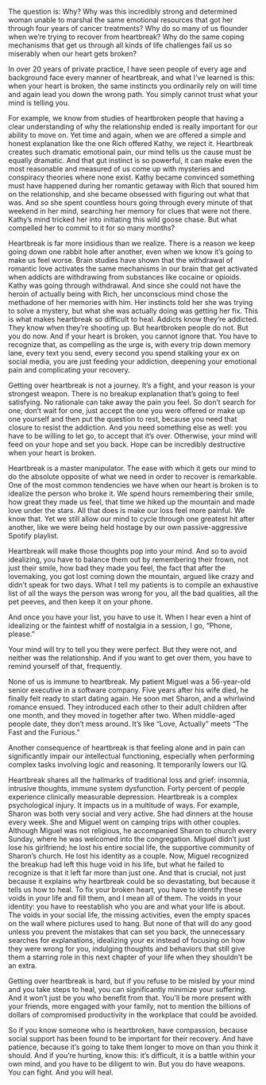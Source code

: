 The question is: Why? Why was this incredibly strong and determined woman unable to marshal the same emotional resources that got her through four years of cancer treatments? Why do so many of us flounder when we're trying to recover from heartbreak? Why do the same coping mechanisms that get us through all kinds of life challenges fail us so miserably when our heart gets broken?

In over 20 years of private practice, I have seen people of every age and background face every manner of heartbreak, and what I've learned is this: when your heart is broken, the same instincts you ordinarily rely on will time and again lead you down the wrong path. You simply cannot trust what your mind is telling you.

For example, we know from studies of heartbroken people that having a clear understanding of why the relationship ended is really important for our ability to move on. Yet time and again, when we are offered a simple and honest explanation like the one Rich offered Kathy, we reject it. Heartbreak creates such dramatic emotional pain, our mind tells us the cause must be equally dramatic. And that gut instinct is so powerful, it can make even the most reasonable and measured of us come up with mysteries and conspiracy theories where none exist. Kathy became convinced something must have happened during her romantic getaway with Rich that soured him on the relationship, and she became obsessed with figuring out what that was. And so she spent countless hours going through every minute of that weekend in her mind, searching her memory for clues that were not there. Kathy's mind tricked her into initiating this wild goose chase. But what compelled her to commit to it for so many months?

Heartbreak is far more insidious than we realize. There is a reason we keep going down one rabbit hole after another, even when we know it's going to make us feel worse. Brain studies have shown that the withdrawal of romantic love activates the same mechanisms in our brain that get activated when addicts are withdrawing from substances like cocaine or opioids. Kathy was going through withdrawal. And since she could not have the heroin of actually being with Rich, her unconscious mind chose the methadone of her memories with him. Her instincts told her she was trying to solve a mystery, but what she was actually doing was getting her fix. This is what makes heartbreak so difficult to heal. Addicts know they're addicted. They know when they're shooting up. But heartbroken people do not. But you do now. And if your heart is broken, you cannot ignore that. You have to recognize that, as compelling as the urge is, with every trip down memory lane, every text you send, every second you spend stalking your ex on social media, you are just feeding your addiction, deepening your emotional pain and complicating your recovery.

Getting over heartbreak is not a journey. It's a fight, and your reason is your strongest weapon. There is no breakup explanation that's going to feel satisfying. No rationale can take away the pain you feel. So don't search for one, don't wait for one, just accept the one you were offered or make up one yourself and then put the question to rest, because you need that closure to resist the addiction. And you need something else as well: you have to be willing to let go, to accept that it's over. Otherwise, your mind will feed on your hope and set you back. Hope can be incredibly destructive when your heart is broken.

Heartbreak is a master manipulator. The ease with which it gets our mind to do the absolute opposite of what we need in order to recover is remarkable. One of the most common tendencies we have when our heart is broken is to idealize the person who broke it. We spend hours remembering their smile, how great they made us feel, that time we hiked up the mountain and made love under the stars. All that does is make our loss feel more painful. We know that. Yet we still allow our mind to cycle through one greatest hit after another, like we were being held hostage by our own passive-aggressive Spotify playlist.

Heartbreak will make those thoughts pop into your mind. And so to avoid idealizing, you have to balance them out by remembering their frown, not just their smile, how bad they made you feel, the fact that after the lovemaking, you got lost coming down the mountain, argued like crazy and didn't speak for two days. What I tell my patients is to compile an exhaustive list of all the ways the person was wrong for you, all the bad qualities, all the pet peeves, and then keep it on your phone.

And once you have your list, you have to use it. When I hear even a hint of idealizing or the faintest whiff of nostalgia in a session, I go, "Phone, please."

Your mind will try to tell you they were perfect. But they were not, and neither was the relationship. And if you want to get over them, you have to remind yourself of that, frequently.

None of us is immune to heartbreak. My patient Miguel was a 56-year-old senior executive in a software company. Five years after his wife died, he finally felt ready to start dating again. He soon met Sharon, and a whirlwind romance ensued. They introduced each other to their adult children after one month, and they moved in together after two. When middle-aged people date, they don't mess around. It's like "Love, Actually" meets "The Fast and the Furious." 

Another consequence of heartbreak is that feeling alone and in pain can significantly impair our intellectual functioning, especially when performing complex tasks involving logic and reasoning. It temporarily lowers our IQ.

Heartbreak shares all the hallmarks of traditional loss and grief: insomnia, intrusive thoughts, immune system dysfunction. Forty percent of people experience clinically measurable depression. Heartbreak is a complex psychological injury. It impacts us in a multitude of ways. For example, Sharon was both very social and very active. She had dinners at the house every week. She and Miguel went on camping trips with other couples. Although Miguel was not religious, he accompanied Sharon to church every Sunday, where he was welcomed into the congregation. Miguel didn't just lose his girlfriend; he lost his entire social life, the supportive community of Sharon's church. He lost his identity as a couple. Now, Miguel recognized the breakup had left this huge void in his life, but what he failed to recognize is that it left far more than just one. And that is crucial, not just because it explains why heartbreak could be so devastating, but because it tells us how to heal. To fix your broken heart, you have to identify these voids in your life and fill them, and I mean all of them. The voids in your identity: you have to reestablish who you are and what your life is about. The voids in your social life, the missing activities, even the empty spaces on the wall where pictures used to hang. But none of that will do any good unless you prevent the mistakes that can set you back, the unnecessary searches for explanations, idealizing your ex instead of focusing on how they were wrong for you, indulging thoughts and behaviors that still give them a starring role in this next chapter of your life when they shouldn't be an extra.

Getting over heartbreak is hard, but if you refuse to be misled by your mind and you take steps to heal, you can significantly minimize your suffering. And it won't just be you who benefit from that. You'll be more present with your friends, more engaged with your family, not to mention the billions of dollars of compromised productivity in the workplace that could be avoided.

So if you know someone who is heartbroken, have compassion, because social support has been found to be important for their recovery. And have patience, because it's going to take them longer to move on than you think it should. And if you're hurting, know this: it's difficult, it is a battle within your own mind, and you have to be diligent to win. But you do have weapons. You can fight. And you will heal.